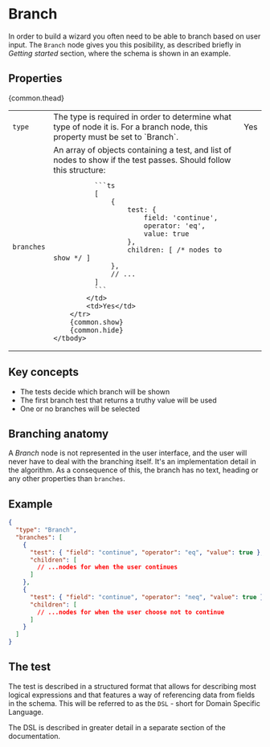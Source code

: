 
<Meta title="Building blocks/Branch" />

# Branch

In order to build a wizard you often need to be able to branch based on
user input. The `Branch` node gives you this posibility, as
described briefly in _Getting started_ section, where the schema
is shown in an example.

## Properties

<Table>
    {common.thead}
    <tbody>
        <tr>
            <td><code>type</code></td>
            <td>
              The type is required in order to determine what type of node it is. For
              a branch node, this property must be set to `Branch`.
            </td>
            <td>Yes</td>
        </tr>
        <tr>
            <td><code>branches</code></td>
            <td>
              An array of objects containing a test, and list of nodes to show if the
              test passes. Should follow this structure:

              ```ts
              [
                  {
                      test: {
                          field: 'continue',
                          operator: 'eq',
                          value: true
                      },
                      children: [ /* nodes to show */ ]
                  },
                  // ...
              ]
              ```
            </td>
            <td>Yes</td>
        </tr>
        {common.show}
        {common.hide}
    </tbody>

</Table>

## Key concepts

- The tests decide which branch will be shown
- The first branch test that returns a truthy value will be used
- One or no branches will be selected

## Branching anatomy

A _Branch_ node is not represented in the user interface, and the
user will never have to deal with the branching itself. It's an
implementation detail in the algorithm. As a consequence of this, the
branch has no text, heading or any other properties than
`branches`.

## Example

```json
{
  "type": "Branch",
  "branches": [
    {
      "test": { "field": "continue", "operator": "eq", "value": true },
      "children": [
        // ...nodes for when the user continues
      ]
    },
    {
      "test": { "field": "continue", "operator": "neq", "value": true },
      "children": [
        // ...nodes for when the user choose not to continue
      ]
    }
  ]
}
```

## The test

The test is described in a structured format that allows for describing
most logical expressions and that features a way of referencing data
from fields in the schema. This will be referred to as the `DSL` - short for Domain Specific Language.

The DSL is described in greater detail in a separate section of the
documentation.
